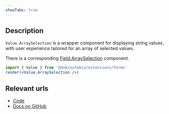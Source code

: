 ```yaml
---
showTabs: true
---
```


## Description

`Value.ArraySelection` is a wrapper component for displaying string values, with user experience tailored for an array of selected values.

There is a corresponding [Field.ArraySelection](/uilib/extensions/forms/base-fields/ArraySelection) component.

```jsx
import { Value } from '@dnb/eufemia/extensions/forms'
render(<Value.ArraySelection />)
```

## Relevant urls

- [Code](https://github.com/dnbexperience/eufemia/tree/main/packages/dnb-eufemia/src/extensions/forms/Value/ArraySelection)
- [Docs on GitHub](https://github.com/dnbexperience/eufemia/tree/main/packages/dnb-design-system-portal/src/docs/uilib/extensions/forms/Value/ArraySelection)
